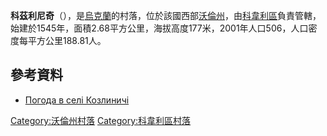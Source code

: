 {{coord|51|14|17|N|25|2|40|E|scale:30000|display=title}}

'''科茲利尼奇'''（{{lang-uk|Козлиничі}}），是[[烏克蘭|烏克蘭]]的村落，位於該國西部[[沃倫州|沃倫州]]，由[[科韋利區|科韋利區]]負責管轄，始建於1545年，面積2.68平方公里，海拔高度177米，2001年人口506，人口密度每平方公里188.81人。

==參考資料==
* [http://weather.in.ua/ua/volynskaja/11013 Погода в селі Козлиничі] {{Wayback|url=http://weather.in.ua/ua/volynskaja/11013 |date=20160305192018 }}

[[Category:沃倫州村落|Category:沃倫州村落]]
[[Category:科韋利區村落|Category:科韋利區村落]]


{{Volyn-geo-stub}}